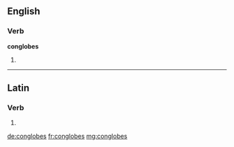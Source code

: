 ==English==

===Verb===
'''conglobes'''

# {{third-person singular of|[[conglobe]]}}

----

==Latin==

===Verb===
{{la-verb-form|conglobēs}}

# {{conjugation of|conglobo|conglobō|2|s|pres|act|sub|lang=la}}
{{count page|[[Wiktionary:Page count]]}}

[[de:conglobes]]
[[fr:conglobes]]
[[mg:conglobes]]